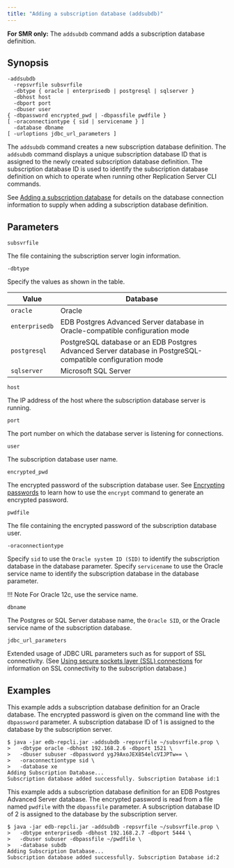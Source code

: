 ```yaml
---
title: "Adding a subscription database (addsubdb)"
---
```


<div id="adding_subscription_db" class="registered_link"></div>

**For SMR only:** The `addsubdb` command adds a subscription database definition.

## Synopsis

```shell
-addsubdb
  -repsvrfile subsvrfile
  -dbtype { oracle | enterprisedb | postgresql | sqlserver }
  -dbhost host
  -dbport port
  -dbuser user
{ -dbpassword encrypted_pwd | -dbpassfile pwdfile }
[ -oraconnectiontype { sid | servicename } ]
  -database dbname
[ -urloptions jdbc_url_parameters ]
```

The `addsubdb` command creates a new subscription database definition. The `addsubdb` command displays a unique subscription database ID that is assigned to the newly created subscription database definition. The subscription database ID is used to identify the subscription database definition on which to operate when running other Replication Server CLI commands.

See [Adding a subscription database](../../05_smr_operation/03_creating_subscription/02_adding_subscription_database/#adding_subscription_database) for details on the database connection information to supply when adding a subscription database definition.

## Parameters

`subsvrfile`

The file containing the subscription server login information.

`-dbtype`

Specify the values as shown in the table.

| Value         | Database |
|---------------|----------|
| `oracle`      | Oracle   |
|`enterprisedb` | EDB Postgres Advanced Server database in Oracle-compatible configuration mode |
| `postgresql`  | PostgreSQL database or an EDB Postgres Advanced Server database in PostgreSQL-compatible configuration mode |
| `sqlserver`   | Microsoft SQL Server |

`host`

The IP address of the host where the subscription database server is running.

`port`

The port number on which the database server is listening for connections.

`user`

The subscription database user name.

`encrypted_pwd`

The encrypted password of the subscription database user. See [Encrypting passwords](04_encrypt_password/#encrypt_password) to learn how to use the `encrypt` command to generate an encrypted password.

`pwdfile`

The file containing the encrypted password of the subscription database user.

`-oraconnectiontype`

Specify `sid` to use the `Oracle system ID (SID)` to identify the subscription database in the database parameter. Specify `servicename` to use the Oracle service name to identify the subscription database in the database parameter. 

!!! Note
    For Oracle 12c, use the service name.

`dbname`

The Postgres or SQL Server database name, the `Oracle SID`, or the Oracle service name of the subscription database.

`jdbc_url_parameters`

Extended usage of JDBC URL parameters such as for support of SSL connectivity. (See [Using secure sockets layer (SSL) connections](../../07_common_operations/11_using_ssl_connections/#using_ssl_connections) for information on SSL connectivity to the subscription database.)

## Examples

This example adds a subscription database definition for an Oracle database. The encrypted password is given on the command line with the `dbpassword` parameter. A subscription database ID of 1 is assigned to the database by the subscription server.

```shell
$ java -jar edb-repcli.jar -addsubdb -repsvrfile ~/subsvrfile.prop \
>   -dbtype oracle -dbhost 192.168.2.6 -dbport 1521 \
>   -dbuser subuser -dbpassword ygJ9AxoJEX854elcVIJPTw== \
>   -oraconnectiontype sid \
>   -database xe
Adding Subscription Database...
Subscription database added successfully. Subscription Database id:1
```

This example adds a subscription database definition for an EDB Postgres Advanced Server database. The encrypted password is read from a file named `pwdfile` with the `dbpassfile` parameter. A subscription database ID of 2 is assigned to the database by the subscription server.

```shell
$ java -jar edb-repcli.jar -addsubdb -repsvrfile ~/subsvrfile.prop \
>   -dbtype enterprisedb -dbhost 192.168.2.7 -dbport 5444 \
>   -dbuser subuser -dbpassfile ~/pwdfile \
>   -database subdb
Adding Subscription Database...
Subscription database added successfully. Subscription Database id:2
```
